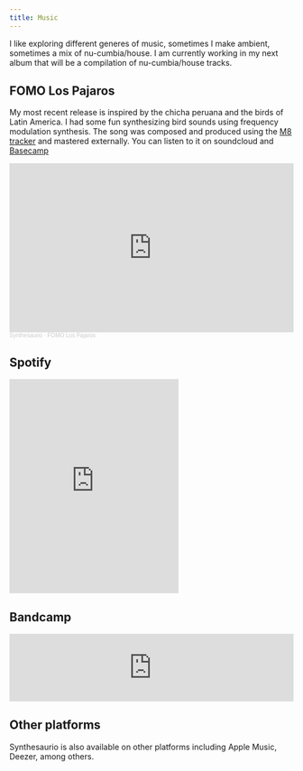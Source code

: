 ```yaml
---
title: Music
---
```


I like exploring different generes of music, sometimes I make ambient, sometimes a mix of nu-cumbia/house. I am currently working in my next album that will be a compilation of nu-cumbia/house tracks.
  
## FOMO Los Pajaros

My most recent release is inspired by the chicha peruana and the birds of Latin America. I had some fun synthesizing bird sounds using frequency modulation synthesis. The song was composed and produced using the [M8 tracker](https://dirtywave.com) and mastered externally. You can listen to it on soundcloud and [Basecamp](https://synthesaurio.bandcamp.com/track/fomo-los-pajaros)

<iframe width="100%" height="300" scrolling="no" frameborder="no" allow="autoplay" src="https://w.soundcloud.com/player/?url=https%3A//api.soundcloud.com/tracks/1372070005&color=%231f8a5f&auto_play=false&hide_related=false&show_comments=true&show_user=true&show_reposts=false&show_teaser=true&visual=true"></iframe><div style="font-size: 10px; color: #cccccc;line-break: anywhere;word-break: normal;overflow: hidden;white-space: nowrap;text-overflow: ellipsis; font-family: Interstate,Lucida Grande,Lucida Sans Unicode,Lucida Sans,Garuda,Verdana,Tahoma,sans-serif;font-weight: 100;"><a href="https://soundcloud.com/synthesaurio" title="Synthesaurio" target="_blank" style="color: #cccccc; text-decoration: none;">Synthesaurio</a> · <a href="https://soundcloud.com/synthesaurio/fomolospajaros" title="FOMO Los Pajaros" target="_blank" style="color: #cccccc; text-decoration: none;">FOMO Los Pajaros</a></div>

## Spotify

<iframe src="https://open.spotify.com/embed/artist/6I82d8Cma7jwrCZFFfbidn" width="300" height="380" frameborder="0" allowtransparency="true" allow="encrypted-media">

</iframe>

## Bandcamp

<iframe style="border: 0; width: 100%; height: 120px;" src="https://bandcamp.com/EmbeddedPlayer/track=2582810741/size=large/bgcol=333333/linkcol=2ebd35/tracklist=false/artwork=small/transparent=true/" seamless>

<a href="http://synthesaurio.bandcamp.com/track/the-green">The Green by Synthesaurio</a>

</iframe>

## Other platforms

Synthesaurio is also available on other platforms including Apple Music, Deezer, among others.